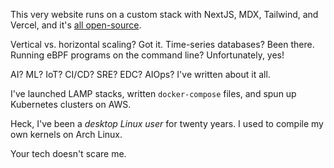 This very website runs on a custom stack with NextJS, MDX, Tailwind, and Vercel, and it's [all
open-source](https://github.com/joelhans/commitcopy.com).

Vertical vs. horizontal scaling? Got it. Time-series databases? Been there. Running eBPF programs on the command line? Unfortunately, yes!

AI? ML? IoT? CI/CD? SRE? EDC? AIOps? I've written about it all.

I've launched LAMP stacks, written `docker-compose` files, and spun up Kubernetes clusters on AWS.

Heck, I've been a *desktop Linux user* for twenty years. I used to compile my own kernels on Arch Linux.

Your tech doesn't scare me.